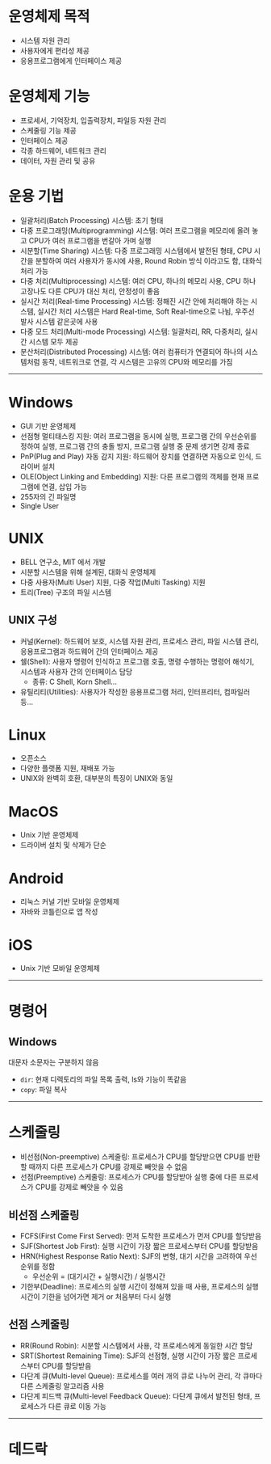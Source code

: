 # 운영체제 목적
* 시스템 자원 관리
* 사용자에게 편리성 제공
* 응용프로그램에게 인터페이스 제공

# 운영체제 기능
* 프로세서, 기억장치, 입출력장치, 파일등 자원 관리
* 스케줄링 기능 제공
* 인터페이스 제공
* 각종 하드웨어, 네트워크 관리
* 데이터, 자원 관리 및 공유

# 운용 기법
* 일괄처리(Batch Processing) 시스템: 초기 형태
* 다중 프로그래밍(Multiprogramming) 시스템: 여러 프로그램을 메모리에 올려 놓고 CPU가 여러 프로그램을 번갈아 가며 실행
* 시분할(Time Sharing) 시스템: 다중 프로그래밍 시스템에서 발전된 형태, CPU 시간을 분할하여 여러 사용자가 동시에 사용, Round Robin 방식 이라고도 함, 대화식 처리 가능
* 다중 처리(Multiprocessing) 시스템: 여러 CPU, 하나의 메모리 사용, CPU 하나 고장나도 다른 CPU가 대신 처리, 안정성이 좋음
* 실시간 처리(Real-time Processing) 시스템: 정해진 시간 안에 처리해야 하는 시스템, 실시간 처리 시스템은 Hard Real-time, Soft Real-time으로 나뉨, 우주선 발사 시스템 같은곳에 사용
* 다중 모드 처리(Multi-mode Processing) 시스템: 일괄처리, RR, 다중처리, 실시간 시스템 모두 제공
* 분산처리(Distributed Processing) 시스템: 여러 컴퓨터가 연결되어 하나의 시스템처럼 동작, 네트워크로 연결, 각 시스템은 고유의 CPU와 메모리를 가짐

***

# Windows
* GUI 기반 운영체제
* 선점형 멀티태스킹 지원: 여러 프로그램을 동시에 실행, 프로그램 간의 우선순위를 정하여 실행, 프로그램 간의 충돌 방지, 프로그램 실행 중 문제 생기면 강제 종료
* PnP(Plug and Play) 자동 감지 지원: 하드웨어 장치를 연결하면 자동으로 인식, 드라이버 설치
* OLE(Object Linking and Embedding) 지원: 다른 프로그램의 객체를 현재 프로그램에 연결, 삽입 가능
* 255자의 긴 파일명
* Single User

# UNIX
* BELL 연구소, MIT 에서 개발
* 시분할 시스템을 위해 설계된, 대화식 운영체제
* 다중 사용자(Multi User) 지원, 다중 작업(Multi Tasking) 지원
* 트리(Tree) 구조의 파일 시스템

## UNIX 구성
* 커널(Kernel): 하드웨어 보호, 시스템 자원 관리, 프로세스 관리, 파일 시스템 관리, 응용프로그램과 하드웨어 간의 인터페이스 제공
* 쉘(Shell): 사용자 명령어 인식하고 프로그램 호출, 명령 수행하는 명령어 해석기, 시스템과 사용자 간의 인터페이스 담당
    * 종류: C Shell, Korn Shell...
* 유틸리티(Utilities): 사용자가 작성한 응용프로그램 처리, 인터프리터, 컴파일러 등...

# Linux
* 오픈소스
* 다양한 플랫폼 지원, 재배포 가능
* UNIX와 완벽히 호환, 대부분의 특징이 UNIX와 동일

# MacOS
* Unix 기반 운영체제
* 드라이버 설치 및 삭제가 단순

# Android
* 리눅스 커널 기반 모바일 운영체제
* 자바와 코틀린으로 앱 작성

# iOS
* Unix 기반 모바일 운영체제


***

# 명령어
## Windows
대문자 소문자는 구분하지 않음

* `dir`: 현재 디렉토리의 파일 목록 출력, ls와 기능이 똑같음
* `copy`: 파일 복사


***

# 스케줄링
* 비선점(Non-preemptive) 스케줄링: 프로세스가 CPU를 할당받으면 CPU를 반환할 때까지 다른 프로세스가 CPU를 강제로 빼앗을 수 없음
* 선점(Preemptive) 스케줄링: 프로세스가 CPU를 할당받아 실행 중에 다른 프로세스가 CPU를 강제로 빼앗을 수 있음

## 비선점 스케줄링
* FCFS(First Come First Served): 먼저 도착한 프로세스가 먼저 CPU를 할당받음
* SJF(Shortest Job First): 실행 시간이 가장 짧은 프로세스부터 CPU를 할당받음
* HRN(Highest Response Ratio Next): SJF의 변형, 대기 시간을 고려하여 우선순위를 정함
    * 우선순위 = (대기시간 + 실행시간) / 실행시간
* 기한부(Deadline): 프로세스의 실행 시간이 정해져 있을 때 사용, 프로세스의 실행 시간이 기한을 넘어가면 제거 or 처음부터 다시 실행

## 선점 스케줄링
* RR(Round Robin): 시분할 시스템에서 사용, 각 프로세스에게 동일한 시간 할당
* SRT(Shortest Remaining Time): SJF의 선점형, 실행 시간이 가장 짧은 프로세스부터 CPU를 할당받음
* 다단계 큐(Multi-level Queue): 프로세스를 여러 개의 큐로 나누어 관리, 각 큐마다 다른 스케줄링 알고리즘 사용
* 다단계 피드백 큐(Multi-level Feedback Queue): 다단계 큐에서 발전된 형태, 프로세스가 다른 큐로 이동 가능

***

# 데드락

